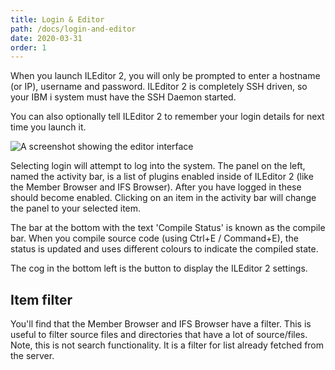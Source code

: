 ```yaml
---
title: Login & Editor
path: /docs/login-and-editor
date: 2020-03-31
order: 1
---
```


When you launch ILEditor 2, you will only be prompted to enter a hostname (or IP), username and password. ILEditor 2 is completely SSH driven, so your IBM i system must have the SSH Daemon started.

You can also optionally tell ILEditor 2 to remember your login details for next time you launch it.

![A screenshot showing the editor interface](./login-and-editor.png)

Selecting login will attempt to log into the system. The panel on the left, named the activity bar, is a list of plugins enabled inside of ILEditor 2 (like the Member Browser and IFS Browser). After you have logged in these should become enabled. Clicking on an item in the activity bar will change the panel to your selected item.

The bar at the bottom with the text 'Compile Status' is known as the compile bar. When you compile source code (using Ctrl+E / Command+E), the status is updated and uses different colours to indicate the compiled state.

The cog in the bottom left is the button to display the ILEditor 2 settings.

## Item filter

You'll find that the Member Browser and IFS Browser have a filter. This is useful to filter source files and directories that have a lot of source/files. Note, this is not search functionality. It is a filter for list already fetched from the server.

